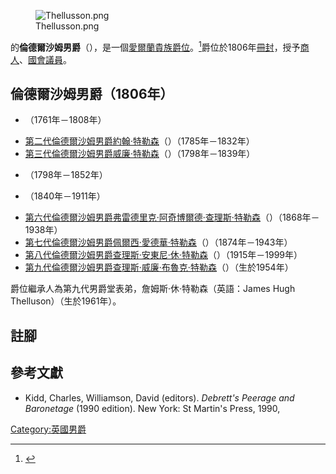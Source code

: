[[Image:Thellusson.png|thumb]]

{{link-en|倫德爾沙姆|Rendlesham|倫德爾沙姆}}的'''倫德爾沙姆男爵'''（{{lang-en|Baron Rendlesham}}），是一個[[愛爾蘭貴族爵位|愛爾蘭貴族爵位]]。<ref>{{London Gazette |issue=15889 |date=11 February 1806 |page=193}}</ref>爵位於1806年[[冊封|冊封]]，授予[[商人|商人]]、[[國會議員|國會議員]]{{link-en|第一代倫德爾沙姆男爵彼得·特勒森|Peter Thellusson, 1st Baron Rendlesham|彼得·特勒森}}。

== 倫德爾沙姆男爵（1806年）==
* {{link-en|第一代倫德爾沙姆男爵彼得·特勒森|Peter Thellusson, 1st Baron Rendlesham|第一代倫德爾沙姆男爵彼得·特勒森}}（1761年－1808年）
* [[第二代倫德爾沙姆男爵約翰·特勒森|第二代倫德爾沙姆男爵約翰·特勒森]]（{{lang-en|John Thellusson, 2nd Baron Rendlesham}}）（1785年－1832年）
* [[第三代倫德爾沙姆男爵威廉·特勒森|第三代倫德爾沙姆男爵威廉·特勒森]]（{{lang-en|William Thellusson, 3rd Baron Rendlesham}}）（1798年－1839年）
* {{link-en|第四代倫德爾沙姆男爵弗雷德里克·特勒森|Frederick Thellusson, 4th Baron Rendlesham|第四代倫德爾沙姆男爵弗雷德里克·特勒森}}（1798年－1852年）
* {{link-en|第五代倫德爾沙姆男爵弗雷德里克·特勒森|Frederick Thellusson, 5th Baron Rendlesham|第五代倫德爾沙姆男爵弗雷德里克·威廉·布魯克·特勒森}}（1840年－1911年）
* [[第六代倫德爾沙姆男爵弗雷德里克·阿奇博爾德·查理斯·特勒森|第六代倫德爾沙姆男爵弗雷德里克·阿奇博爾德·查理斯·特勒森]]（{{lang-en|Frederick Archibald Charles Thellusson, 6th Baron Rendlesham}}）（1868年－1938年）
* [[第七代倫德爾沙姆男爵佩爾西·愛德華·特勒森|第七代倫德爾沙姆男爵佩爾西·愛德華·特勒森]]（{{lang-en|Percy Edward Thellusson, 7th Baron Rendlesham}}）（1874年－1943年）
* [[第八代倫德爾沙姆男爵查理斯·安東尼·休·特勒森|第八代倫德爾沙姆男爵查理斯·安東尼·休·特勒森]]（{{lang-en|Charles Anthony Hugh Thellusson, 8th Baron Rendlesham}}）（1915年－1999年）
* [[第九代倫德爾沙姆男爵查理斯·威廉·布魯克·特勒森|第九代倫德爾沙姆男爵查理斯·威廉·布魯克·特勒森]]（{{lang-en|Charles William Brooke Thellusson, 9th Baron Rendlesham}}）（生於1954年）

爵位繼承人為第九代男爵堂表弟，詹姆斯·休·特勒森（英語：James Hugh Thelluson）（生於1961年）。

== 註腳 ==
{{reflist}}

== 參考文獻 ==
* Kidd, Charles, Williamson, David (editors). ''Debrett's Peerage and Baronetage'' (1990 edition). New York: St Martin's Press, 1990,

{{倫德爾沙姆男爵}}
{{現存愛爾蘭男爵爵位}}
{{DEFAULTSORT:Rendlesham}}
[[Category:英國男爵|Category:英國男爵]]